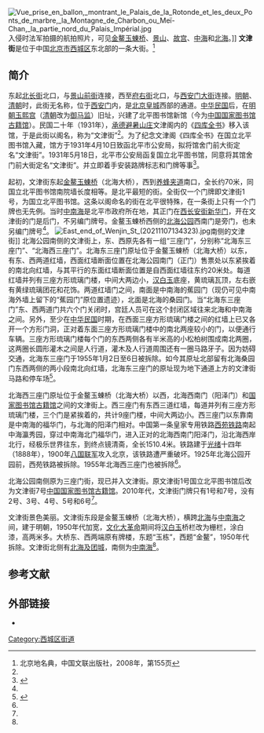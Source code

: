 {{Coord|39.92110|116.38004|type:landmark_region:CN-11_source:GoogleMaps|display=title}}
{{Infobox China Road
|路牌类型 = Beijing
|道路方向 = WE
|中文道路名称 = 文津街
|道路名称拼音 = WENJIN JIE
|图片 =File:Zhongnanhai03.jpg
|图片说明 = 从[[中南海|中南海]]看文津街经过的北海大桥
|道路属性 = 
|道路总长度 = 
|车速限制 = 
|行车线数量 = 
|所在地区 = [[北京市|北京市]][[西城区|西城区]]
|起点 =[[北长街|北长街]]
|终点 =[[府右街|府右街]]
|路段主要建筑 =[[中国国家图书馆古籍馆|中国国家图书馆古籍馆]]<br>[[北海公园_(北京)|北海公园]]<br>[[静生生物调查所|静生生物调查所]]旧址
}}
[[File:Vue_prise_en_ballon,_montrant_le_Palais_de_la_Rotonde_et_les_deux_Ponts_de_marbre,_la_Montagne_de_Charbon_ou_Meï-Chan,_la_partie_nord_du_Palais_Impérial.jpg|thumb]]入侵时法军拍摄的航拍照片，可见[[金鳌玉蝀桥|金鳌玉蝀桥]]、[[景山公园|景山]]、[[故宫|故宫]]、[[中南海|中海]]和[[北海公园|北海]]。]]
'''文津街'''是位于中国[[北京市|北京市]][[西城区|西城区]]东北部的一条大街。<ref name=bjdmd>北京地名典，中国文联出版社，2008年，第155页</ref>

==简介==
东起[[北长街|北长街]]北口，与[[景山前街|景山前街]]连接，西至[[府右街|府右街]]北口，与[[西安门大街|西安门大街]]连接。[[明朝|明朝]]、[[清朝|清朝]]时，此街无名称，位于[[西安门|西安门]]内，是[[北京皇城|北京皇城]]西部的通道。[[中华民国|中华民国]]后，在[[明朝|明朝]][[玉熙宫|玉熙宫]]（[[清朝|清朝]]改为[[御马监|御马监]]）旧址，兴建了北平图书馆新馆（今为[[中国国家图书馆古籍馆|中国国家图书馆古籍馆]]）。民国二十年（1931年），[[承德|承德]][[避暑山庄|避暑山庄]]文津阁内的《[[四库全书|四库全书]]》移入该馆，于是此街以阁名，称为“文津街”<ref name=bjdmd/>。为了纪念文津阁《四库全书》在国立北平图书馆入藏，馆方于1931年4月10日致函北平市公安局，拟将馆舍门前大街定名“文津街”。1931年5月18日，北平市公安局函复国立北平图书馆，同意将其馆舍门前大街定名“文津街”。并立即着手安装路牌标志和门牌等事<ref name=youlai>{{Cite web|url =http://www.bjxch.gov.cn/BJXCHHuDongJiaoLiu/BJXCHXCBAXiangQing.ycs?GUID=561847|title =文津街的由来|author =|date =2013-11-22|publisher =北京西城报|language =|accessdate =|quote =|archive-date =2018-02-18|archive-url =https://web.archive.org/web/20180218210354/http://www.bjxch.gov.cn/BJXCHHuDongJiaoLiu/BJXCHXCBAXiangQing.ycs?GUID=561847|dead-url =yes}}</ref>。

起初，文津街东起[[金鳌玉蝀桥|金鳌玉蝀桥]]（北海大桥），西到[[养蜂夹道|养蜂夹道]]南口，全长约70米，同国立北平图书馆南院墙长度相等。是北平最短的街。全街仅一个门牌即文津街1号，为国立北平图书馆。这条以阁命名的街在北平很特殊，在一条街上只有一个门牌也无先例。当时[[中南海|中南海]]是北平市政府所在地，其正门在[[西长安街|西长安街]][[新华门|新华门]]，开在文津街的门是后门，不另编门牌号。金鳌玉蝀桥西侧的[[北海公园|北海公园]]西南门是旁门，也未另编门牌号<ref name=youlai/>。
[[File:East_end_of_Wenjin_St_(20211107134323).jpg|thumb]]南侧的文津街]]
北海公园南侧的文津街上，东、西原先各有一组“三座门”，分别称“北海东三座门”、“北海西三座门”。北海东三座门原址位于金鳌玉蝀桥（北海大桥）以东，有东、西两道红墙，西面红墙断面位置在北海公园南门（正门）售票处以东紧挨着的南北向红墙，与其平行的东面红墙断面位置是自西面红墙往东约20米处。每道红墙并列有三座方形琉璃门楼，中间大两边小，[[汉白玉|汉白玉]]底座，黄琉璃瓦顶，左右嵌有黄绿琉璃团花和花饰。两道红墙门之间，南面是中南海的蕉园门（现仍可见中南海外墙上留下的“蕉园门”原位置遗迹），北面是北海的桑园门。当“北海东三座门”东、西两道门共六个门关闭时，宫廷人员可在这个封闭区域往来北海和中南海之间。另外，至少在[[中华民国|中华民国]]时期，在西面三座方形琉璃门楼之间的红墙上已又各开一个方形门洞，正对着东面三座方形琉璃门楼中的南北两座较小的门，以便通行车辆。三座方形琉璃门楼每个门的东西两侧各有半米高的小松柏树围成南北两圈，这两圈长圆形灌木之间是人行道，灌木及人行道周围还有一圈马路牙子。因为妨碍交通，北海东三座门于1955年1月2日至6日被拆除。如今其原址北部留有北海桑园门东西两侧的两小段南北向红墙，北海东三座门的原址现为地下通道上方的文津街马路和停车场<ref name=beihai>{{Cite web |url = http://news.163.com/12/0316/22/7SOKL35R00014AED.html |title = 北海“三座门”在哪儿 |author =  |date = 2012-03-16 |publisher = 网易 |language =  |accessdate =  |quote =  |archive-url = https://web.archive.org/web/20180219090158/http://news.163.com/12/0316/22/7SOKL35R00014AED.html |archive-date = 2018-02-19 |dead-url = yes }}</ref>。

北海西三座门原址位于金鳌玉蝀桥（北海大桥）以西，北海西南门（阳泽门）和[[中国国家图书馆古籍馆|国家图书馆古籍馆]]之间的文津街上。西三座门有东西三道红墙，每道并列有三座方形琉璃门楼，三个门是紧挨着的，共计9座门楼，中间大两边小。西三座门以东靠南是中南海的福华门，与北海的阳泽门相对。中国第一条皇家专用铁路[[西苑铁路|西苑铁路]]南起中海瀛秀园，穿过中南海北门福华门，进入正对的北海西南门阳泽门，沿北海西岸北行，经极乐世界往东，到终点镜清斋，全长1510.4米。铁路建于[[光绪|光绪]]十四年（1888年），1900年[[八国联军|八国联军]]攻入北京，该铁路遭严重破坏。1925年北海公园开园前，西苑铁路被拆除。1955年北海西三座门也被拆除<ref name=beihai/>。

北海公园南侧原为三座门街，现已并入文津街。原文津街1号国立北平图书馆后改为文津街7号[[中国国家图书馆古籍馆|中国国家图书馆古籍馆]]。2010年代，文津街门牌只有1号和7号，没有2号、3号、4号、5号和6号<ref name=youlai/>。

文津街景色美丽。文津街东段是金鳌玉蝀桥（北海大桥），横跨[[北海公园_(北京)|北海]]与[[中南海|中南海]]之间，建于明朝，1950年代加宽，[[文化大革命|文化大革命]]期间将[[汉白玉|汉白玉]]桥栏改为栅栏，涂白漆，高两米多。大桥东、西两端原有牌楼，东题“玉栋”，西题“金鳌”，1950年代拆除。文津街北侧有[[北海公园_(北京)|北海及团城]]，南侧为[[中南海|中南海]]<ref name=bjdmd/>。

== 参考文献 ==
{{Reflist|30em}}
{{朝阳门大街}}

== 外部链接 ==
* {{Commons category-inline|Wenjin Jie}}

[[Category:西城区街道|Category:西城区街道]]